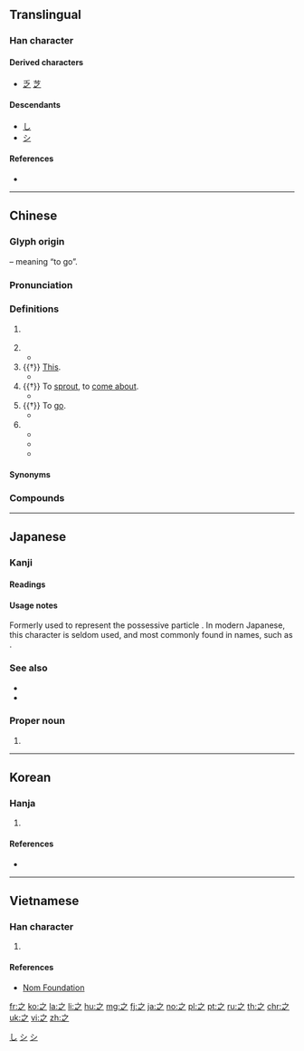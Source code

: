 {{character info/new}}
{{also|え}}
==Translingual==
{{stroke order|type=animate}}

===Han character===
{{Han char|rn=4|rad=丿|as=03|sn=3|four=30307|canj=INO}}

====Derived characters====
* [[乏]] [[芝]]

====Descendants====
* [[し]]
* [[シ]]

====References====
* {{Han ref|kx=0082.040|dkj=00125|dj=|hdz=10043.010|uh=4E4B|ud=20043|bh=A4A7|bd=42151}}

[[Category:Han characters from which hiragana were derived|し]]
[[Category:Han characters from which katakana were derived|シ]]

----

==Chinese==
{{zh-forms}}

===Glyph origin===
{{Han etyl}}
{{Han compound|止|一|t1=foot|t2=the beginning place|ls=ic}} – meaning “to go”.

===Pronunciation===
{{zh-pron
|m=zhī
|c=zi1
|h=
|mn=chi
|w=1tsr
|mc=y
|oc=y
|ma=
|cat=part,pron,v
}}

===Definitions===
{{zh-hanzi}}

# {{n-g|Indicates that the previous word has [[possessive|possession]] of the next one.}}
#: {{zh-x|生命 之 道|the way '''of''' life}}
#: {{zh-x|^美國 之 聲|Voice '''of''' America}}
# {{n-g|Indicates that the previous word [[modify|modifies]] the next one.}}
#* {{zh-x|尺寸之功|a minor contribution}}
# {{†}} [[this|This]].
#* {{zh-x|之 子 于 歸。|'''This''' girl is to get married.|ref=Shijing}}
# {{†}} To [[sprout]], to [[come about]].
#* {{zh-x|如 語{yù} 焉 而未 之然。|As though you have said something to your parents but their reply has not yet '''come'''.|ref=Liji}}
# {{†}} To [[go]].
#* {{zh-x|吾 欲 之 楚。|I want to '''go to''' Chu.|ref=Zhanguoce}}
# {{n-g|The third-person pronoun: [[him]], [[her]], [[it]], [[them]], when it appears in a non-subject position in the sentence.}}
#* {{zh-x|好{hào} 一一 聽 之。|He preferred to listen to '''them''' one-by-one.|ref=Hanfeizi}}
#* {{zh-x|我們 不能 對 此 事 聽之任之。|We cannot pass '''this matter''' by without protest.}}
#* {{zh-x|甘 橘，大厘 城 有 之，其 味 酸。|Dali City has sweet tangerines, but their flavour is sour.|CL|ref={{RQ:Manshu|7|Tea, Trees, Herbs and Fruits|7}}}}

====Synonyms====
{{zh-dial|的}}

===Compounds===
{{zh-der|之後|之前|久之|之外|之子|之江|之無|何之|兼之|均之|敬之|總之|過之|頃之}}

----

==Japanese==

===Kanji===
{{ja-kanji|grade=8|rs=丿03}}

====Readings====
{{ja-readings
|goon=[[し]] (shi)|kanon=[[し]] (shi)
|kun=[[ゆく]] (yuku), [[これ]] (kore), [[の]] (no)
|nanori=[[ゆき]] (yuki)
}}

====Usage notes====
Formerly used to represent the possessive particle {{ja-r|の}}. In modern Japanese, this character is seldom used, and most commonly found in names, such as {{m|ja|龍之介|tr=Ryūnosuke}}.

===See also===
* {{m|ja|乃}}
* {{m|ja|の}}

===Proper noun===
{{ja-pos|すすむ|proper}}

# {{given name|male|lang=ja|sort=すすむ}}

[[Category:Han characters from which katakana were derived|シ]]

----

==Korean==

===Hanja===
{{ko-hanja|hangeul=지|rv=ji|mr=chi|eumhun=갈|ehrv=gal|ehmr=kal|ehy=}}

# {{defn|lang=ko|sort=丿03}}

====References====
* {{Hanja ref|nav=11639}}

----

==Vietnamese==

===Han character===
{{vi-hantu|[[chi]], [[giây]], [[gì]], [[vương]]|rs=丿03}}

# {{defn|lang=vi|sort=丿03}}

====References====
* [http://nomfoundation.org/common/nom_details.php?codepoint=4e4b Nom Foundation]

[[fr:之]]
[[ko:之]]
[[la:之]]
[[li:之]]
[[hu:之]]
[[mg:之]]
[[fj:之]]
[[ja:之]]
[[no:之]]
[[pl:之]]
[[pt:之]]
[[ru:之]]
[[th:之]]
[[chr:之]]
[[uk:之]]
[[vi:之]]
[[zh:之]]